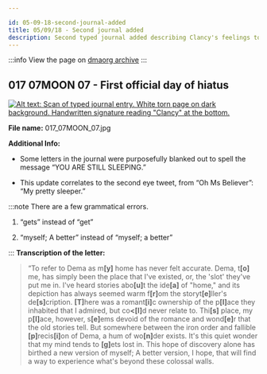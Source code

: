 ```yaml
---

id: 05-09-18-second-journal-added
title: 05/09/18 - Second journal added
description: Second typed journal added describing Clancy's feelings towards Dema and the idea of "Home".
---
```


:::info
View the page on [dmaorg archive](https://www.dmaorg.site/050918/found/15398642_14/clancy.html)
:::

## 017 07MOON 07 - First official day of hiatus

[![Alt text: Scan of typed journal entry. White torn page on dark background. Handwritten signature reading "Clancy" at the bottom.](./assets/017_07MOON_07.jpg)](./assets/017_07MOON_07.jpg)

**File name:** 017_07MOON_07.jpg

**Additional Info:**

- Some letters in the journal were purposefully blanked out to spell the message “YOU ARE STILL SLEEPING.”

- This update correlates to the second eye tweet, from “Oh Ms Believer”: “My pretty sleeper.”

:::note There are a few grammatical errors.

1. “gets” instead of “get”

2. “myself; A better” instead of “myself; a better”

:::
**Transcription of the letter:**
> “To refer to Dema as m<b>[y]</b> home has never felt accurate. Dema, t<b>[o]</b> me, has simply been the place that I've existed, or, the 'slot' they've put me in. I've heard stories abo<b>[u]</b>t the ide<b>[a]</b> of "home," and its depiction has always seemed warm f<b>[r]</b>om the storyt<b>[e]</b>ller's de<b>[s]</b>cription. <b>[T]</b>here was a romant<b>[i]</b>c ownership of the p<b>[l]</b>ace they inhabited that I admired, but co<b><[l]</b>d never relate to. Thi<b>[s]</b> place, my p<b>[l]</b>ace, however, s<b>[e]</b>ems devoid of the romance and wond<b>[e]</b>r that the old stories tell. But somewhere between the iron order and fallible <b>[p]</b>recis<b>[i]</b>on of Dema, a hum of wo<b>[n]</b>der exists. It's this quiet wonder that my mind tends to <b>[g]</b>ets lost in. This hope of discovery alone has birthed a new version of myself; A better version, I hope, that will find a way to experience what's beyond these colossal walls.
